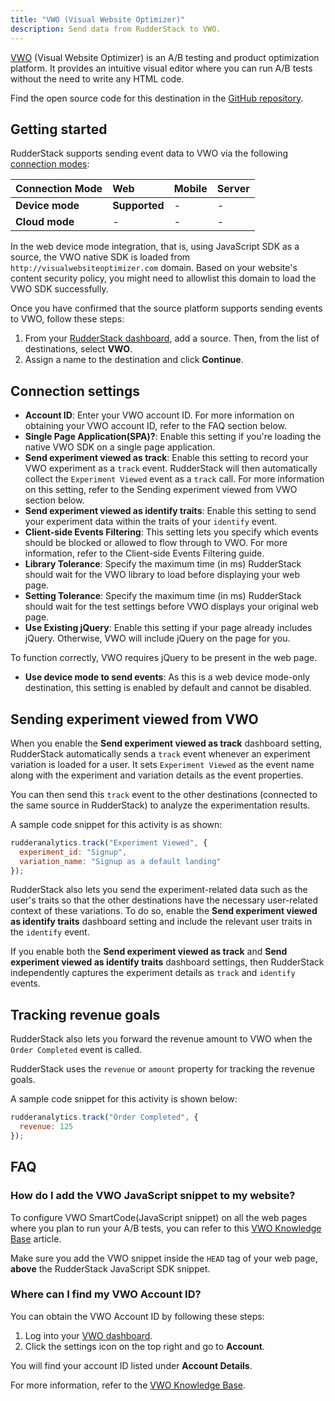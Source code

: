 ```yaml
---
title: "VWO (Visual Website Optimizer)"
description: Send data from RudderStack to VWO.
---
```


[VWO](https://vwo.com/) (Visual Website Optimizer) is an A/B testing and product optimization platform. It provides an intuitive visual editor where you can run A/B tests without the need to write any HTML code.

<div class="infoBlock">
Find the open source code for this destination in the <a href="https://github.com/rudderlabs/rudder-sdk-js/tree/production-staging/src/integrations/VWO">GitHub repository</a>.
</div>

## Getting started

RudderStack supports sending event data to VWO via the following <a href="https://rudderstack.com/docs/rudderstack-cloud/rudderstack-connection-modes/">connection modes</a>:

| **Connection Mode** | **Web**       | **Mobile** | **Server** |
| :------------------ | :------------ | :--------- | :--------- |
| **Device mode**     | **Supported** | -          | -          |
| **Cloud mode**      | -             | -          | -          |

<div class="infoBlock">
In the web device mode integration, that is, using <Link to="/sources/event-streams/sdks/rudderstack-javascript-sdk">JavaScript SDK</Link> as a source, the VWO native SDK is loaded from <code class="inline-code">http://visualwebsiteoptimizer.com</code> domain. Based on your website's content security policy, you might need to <Link to="/sources/event-streams/sdks/rudderstack-javascript-sdk/load-js-sdk/#allowlist-destination-domain">allowlist this domain</Link> to load the VWO SDK successfully.
</div>

Once you have confirmed that the source platform supports sending events to VWO, follow these steps:

1. From your [RudderStack dashboard](https://app.rudderstack.com/), add a source. Then, from the list of destinations, select **VWO**.
2. Assign a name to the destination and click **Continue**.

## Connection settings

- **Account ID**: Enter your VWO account ID. For more information on obtaining your VWO account ID, refer to the <Link to="#faq">FAQ</Link> section below.
- **Single Page Application(SPA)?**: Enable this setting if you're loading the native VWO SDK on a single page application. 
- **Send experiment viewed as track**: Enable this setting to record your VWO experiment as a `track` event. RudderStack will then automatically collect the `Experiment Viewed` event as a `track` call. For more information on this setting, refer to the <Link to="#sending-experiment-viewed-from-vwo">Sending experiment viewed from VWO</Link> section below.
- **Send experiment viewed as identify traits**: Enable this setting to send your experiment data within the <Link to="/event-spec/standard-events/identify/#identify-traits">traits</Link> of your `identify` event.
- **Client-side Events Filtering**: This setting lets you specify which events should be blocked or allowed to flow through to VWO. For more information, refer to the <Link to="https://www.rudderstack.com/docs/sources/event-streams/sdks/event-filtering/">Client-side Events Filtering</Link> guide.
- **Library Tolerance**: Specify the maximum time (in ms) RudderStack should wait for the VWO library to load before displaying your web page.
- **Setting Tolerance**: Specify the maximum time (in ms) RudderStack should wait for the test settings before VWO displays your original web page.
- **Use Existing jQuery**: Enable this setting if your page already includes jQuery. Otherwise, VWO will include jQuery on the page for you.

<div class="warningBlock">
To function correctly, VWO requires jQuery to be present in the web page.
</div>

- **Use device mode to send events**: As this is a <Link to="https://www.rudderstack.com/docs/destinations/rudderstack-connection-modes/#device-mode">web device mode</Link>-only destination, this setting is enabled by default and cannot be disabled.

## Sending experiment viewed from VWO

When you enable the **Send experiment viewed as track** dashboard setting, RudderStack automatically sends a <Link to="/event-spec/standard-events/track">`track`</Link> event whenever an experiment variation is loaded for a user. It sets `Experiment Viewed` as the event name along with the experiment and variation details as the event properties.

You can then send this `track` event to the other destinations (connected to the same source in RudderStack) to analyze the experimentation results.

A sample code snippet for this activity is as shown:

```javascript
rudderanalytics.track("Experiment Viewed", {
  experiment_id: "Signup",
  variation_name: "Signup as a default landing"
});
```

RudderStack also lets you send the experiment-related data such as the user's traits so that the other destinations have the necessary user-related context of these variations. To do so, enable the **Send experiment viewed as identify traits** dashboard setting and include the relevant user traits in the <Link to="/event-spec/standard-events/identify">`identify`</Link> event.

<div class="infoBlock">
If you enable both the <strong>Send experiment viewed as track</strong> and <strong>Send experiment viewed as identify traits</strong> dashboard settings, then RudderStack independently captures the experiment details as <code class="inline-code">track</code> and <code class="inline-code">identify</code> events.
</div>

## Tracking revenue goals

RudderStack also lets you forward the revenue amount to VWO when the <Link to="/event-spec/ecommerce-events-spec/ordering/#order-completed">`Order Completed`</Link> event is called.

<div class="infoBlock">
RudderStack uses the <code class="inline-code">revenue</code> or <code class="inline-code">amount</code> property for tracking the revenue goals.
</div>

A sample code snippet for this activity is shown below:

```javascript
rudderanalytics.track("Order Completed", {
  revenue: 125
});
```

## FAQ

### How do I add the VWO JavaScript snippet to my website?

To configure VWO SmartCode(JavaScript snippet) on all the web pages where you plan to run your A/B tests, you can refer to this <a href="https://help.vwo.com/hc/en-us/articles/360019422834">VWO Knowledge Base</a> article.

<div class="warningBlock">
Make sure you add the VWO snippet inside the <code class="inline-code">HEAD</code> tag of your web page, <strong>above</strong> the <Link to="/sources/event-streams/sdks/rudderstack-javascript-sdk/quick-start-guide/#step-1-install-rudderstack-javascript-sdk">RudderStack JavaScript SDK</Link> snippet.
</div>

### Where can I find my VWO Account ID?

You can obtain the VWO Account ID by following these steps:

1. Log into your [VWO dashboard](https://app.vwo.com/#/login).
2. Click the settings icon on the top right and go to **Account**. 

You will find your account ID listed under **Account Details**.

For more information, refer to the <a href="https://help.vwo.com/hc/en-us/articles/360008469173-How-to-find-your-account-ID">VWO Knowledge Base</a>.
